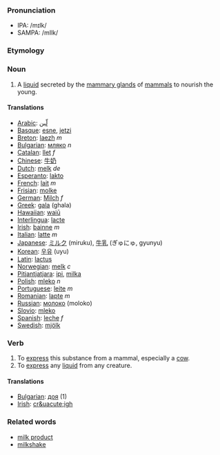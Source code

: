===Pronunciation===
*IPA: /mɪlk/
*SAMPA: /mIlk/
===Etymology===
===Noun===
#A [[liquid]] secreted by the [[mammary gland]]s of [[mammal]]s to nourish the young.
====Translations====
*[[Arabic]]: [[لّبن]]
*[[Basque]]: [[esne]], [[jetzi]]
*[[Breton]]: [[laezh]] ''m''
*[[Bulgarian]]: [[мляко]] ''n''
*[[Catalan]]: [[llet]] ''f''
*[[Chinese]]: [[牛奶]]
*[[Dutch]]: [[melk]] ''de''
*[[Esperanto]]: [[lakto]]
*[[French]]: [[lait]] ''m''
*[[Frisian]]: [[molke]]
*[[German]]: [[Milch]] ''f''
*[[Greek]]: [[gala]] (ghala)
*[[Hawaiian]]: [[waiū]]
*[[Interlingua]]: [[lacte]]
*[[Irish]]: [[bainne]] ''m''
*[[Italian]]: [[latte]] ''m''
*[[Japanese]]: [[ミルク]] (miruku), [[牛乳]] (ぎゅにゅ, gyunyu)
*[[Korean]]: [[우유]] (uyu)
*[[Latin]]: [[lactus]]
*[[Norwegian]]: [[melk]] ''c''
*[[Pitjantjatjara]]: [[ipi]], [[milka]]
*[[Polish]]: [[mleko]] ''n''
*[[Portuguese]]: [[leite]] ''m''
*[[Romanian]]: [[lapte]] ''m''
*[[Russian]]: [[молоко]] (moloko)
*[[Slovio]]: [[mleko]]
*[[Spanish]]: [[leche]] ''f''
*[[Swedish]]: [[mjölk]]
===Verb===
#To [[express]] this substance from a mammal, especially a [[cow]].
#To [[express]] any [[liquid]] from any creature.
====Translations====
*[[Bulgarian]]: [[доя]] (1)
*[[Irish]]: [[cr&uacute;igh]]
===Related words===
*[[milk product]]
*[[milkshake]]